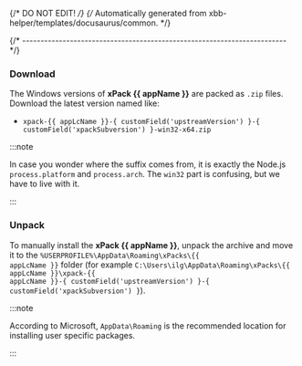 {/* DO NOT EDIT! */}
{/* Automatically generated from xbb-helper/templates/docusaurus/common. */}



{/* ------------------------------------------------------------------------ */}

### Download

The Windows versions of **xPack {{ appName }}**
are packed as `.zip` files.
Download the latest version named like:

* <code>xpack-{{ appLcName }}-{ customField('upstreamVersion') }-{ customField('xpackSubversion') }-win32-x64.zip</code>

:::note

In case you wonder where the suffix comes
from, it is exactly the Node.js `process.platform` and `process.arch`.
The `win32` part is confusing, but we have to live with it.

:::

### Unpack

To manually install the <b>xPack {{ appName }}</b>,
unpack the archive and move it to the
<code>%USERPROFILE%\\AppData\\Roaming\\xPacks\\{{ appLcName }}</code> folder
(for example <code>C:\\Users\\ilg\\AppData\\Roaming\\xPacks\\{{ appLcName }}\\xpack-{{ appLcName }}-{ customField('upstreamVersion') }-{ customField('xpackSubversion') }</code>).

:::note

According to Microsoft, <code>AppData\\Roaming</code> is the recommended location for
installing user specific packages.

:::
